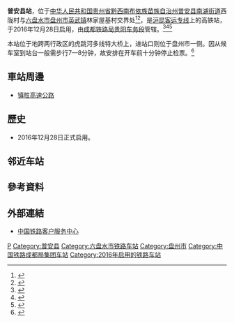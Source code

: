 {{Infobox China railway station
|车站名称 = 普安县站
|图片 = Platform 2 of Puanxian Railway Station (20180215102042).jpg
|图片介绍 = 车站站台
|其他名称 = 
|车站拼音 = Puanxian
|英文名称 = Puanxian Railway Station
|车站代码 = 65509<ref>{{cite web|url=http://hyfw.12306.cn/hyinfo/action/FwcszsAction_index?type=1|title=营业站服务信息查询|publisher=[[中国铁路客户服务中心|中国铁路客户服务中心]]|accessdate=2017-06-06|archive-date=2016-11-06|archive-url=https://web.archive.org/web/20161106075157/http://hyfw.12306.cn/hyinfo/action/FwcszsAction_index?type=1|dead-url=no}}</ref>
|电报码 = PUE
|拼音码 = PAX
|车站位置 = [[贵州省|贵州省]][[黔西南布依族苗族自治州|黔西南布依族苗族自治州]][[普安县|普安县]]、[[六盘水市|六盘水市]][[盘州市|盘州市]]
|坐标 = {{coord|25|48|25.73|N|104|52|12.64|E|display=inline,title}}
|归属 = [[成都铁路局|成都铁路局]][[贵阳车务段|贵阳车务段]]<ref>{{cite news|author=吴迪; 洪英杰|url=http://www.qnz.com.cn/news/newsshow-31903.shtml|title=“超级铁路”沪昆客专贵州西段今天正式开始售票|publisher=多彩贵州网|date=2016-12-26|accessdate=2017-02-23|quote=贵安高铁站属于贵阳火车站管辖、其余5个站(平坝南、安顺西、普安、关岭、盘州)属于贵阳车务段管辖|deadurl=yes|archiveurl=https://web.archive.org/web/20170223211844/http://www.qnz.com.cn/news/newsshow-31903.shtml|archivedate=2017-02-23}}</ref><ref>{{cite web|url=http://www.cqgyzy.com/index.php?m=content&c=index&a=show&catid=288&id=7362|title=学院老师慰问贵阳车务段铁路专业社会实践活动学生|publisher=重庆公共运输职业学院|date=2017-01-18|accessdate=2017-02-23|quote=此次，学院一行人员奔赴贵阳车务段的8个站点，包括平坝南站、安顺站、安顺西站、织金站、纳雍站、盘州站、普安站和关岭站。|archive-date=2017-02-23|archive-url=https://web.archive.org/web/20170223211447/http://www.cqgyzy.com/index.php?m=content&c=index&a=show&catid=288&id=7362|dead-url=no}}</ref>
|线路 = [[沪昆客运专线|沪昆客运专线]]
|车站等级 =
|使用状态 = 使用中
|月台数目 = 
|股道数目 = 
}}
'''普安县站'''，位于[[中华人民共和国|中华人民共和国]][[贵州省|贵州省]][[黔西南布依族苗族自治州|黔西南布依族苗族自治州]][[普安县|普安县]][[南湖街道_(普安县)|南湖街道]]西陇村与[[六盘水市|六盘水市]][[盘州市|盘州市]][[英武镇|英武镇]]林家屋基村交界处<ref>{{cite news|url=http://www.xyzc.cn/article-11666-1.html?t=dslfg|title=普安县南湖街道积极开展高铁连接线建设前期工作|publisher=兴义之窗|date=2016-01-03|accessdate=2018-07-24|archive-url=https://web.archive.org/web/20180724154001/http://www.xyzc.cn/article-11666-1.html?t=dslfg|archive-date=2018-07-24|dead-url=yes}}</ref><ref>{{Cite web|url=http://news.gog.cn/system/2017/01/12/015344000.shtml|title=高铁在飞，普安县站也会“飞”？小编一番考证，原是跨界而建！|date=2017-01-12|accessdate=2018-03-11|author=刘荣文|work=贵州都市报|archive-url=https://web.archive.org/web/20170914044929/http://news.gog.cn/system/2017/01/12/015344000.shtml|archive-date=2017-09-14|dead-url=yes}}</ref>，是[[沪昆客运专线|沪昆客运专线]]上的高铁站，于2016年12月28日启用，由[[成都铁路局|成都铁路局]][[贵阳车务段|贵阳车务段]]管辖。<ref>{{Cite web |url=http://gz.sina.com.cn/news/city/2016-08-29/detail-ifxvixer7387138.shtml |title=沪昆高铁普安站 黔西南州内路段主体全部完工 |access-date=2016-12-27 |archive-date=2018-03-11 |archive-url=https://web.archive.org/web/20180311201817/http://gz.sina.com.cn/news/city/2016-08-29/detail-ifxvixer7387138.shtml |dead-url=no }}</ref><ref>{{Cite web |url=http://www.gz.xinhuanet.com/2016-11/29/c_1120014130.htm |title=沪昆高铁普安站年底开通后将有13组动车停留 |access-date=2016-12-27 |archive-url=https://web.archive.org/web/20170101001248/http://www.gz.xinhuanet.com/2016-11/29/c_1120014130.htm |archive-date=2017-01-01 |dead-url=yes }}</ref><ref>{{Cite web |url=http://news.k618.cn/society/201612/t20161221_9812931.html |title=高铁迎着茶香来：普安风情搭上发展快车 |access-date=2016-12-27 |archive-url=https://web.archive.org/web/20161231171103/http://news.k618.cn/society/201612/t20161221_9812931.html |archive-date=2016-12-31 |dead-url=yes }}</ref>

本站位于地跨两行政区的虎跳河多线特大桥上，进站口则位于盘州市一侧。因从候车室到站台一般需步行7—8分钟，故安排在开车前十分钟停止检票。<ref>{{cite news|url=http://mt.sohu.com/20161222/n476645486.shtml|title=沪昆高铁普安县站正式运营在即 大美普安将迎来高铁时代|publisher=[[人民网|人民网]]贵州频道|date=2016-12-22|accessdate=2016-12-29|archive-date=2019-05-18|archive-url=https://web.archive.org/web/20190518145008/http://mt.sohu.com/20161222/n476645486.shtml|dead-url=no}}</ref>

==車站周邊==
* [[镇胜高速公路|镇胜高速公路]]

==歷史==
* 2016年12月28日正式启用。

== 邻近车站 ==
{{Start rail box|[[File:China_Railways.svg|16px]] [[中国铁路|中国铁路]]}}
{{s-inop|[[关岭站|关岭站]]|{{站|上海虹橋}}方向}}
{{s-line|[[沪昆高速铁路|沪昆高速铁路]]<br />← 74km 普安县站 31km →}}
{{s-inop|[[盘州站|盘州站]]|{{站|昆明南}}方向}}
{{end box}}

==參考資料==
{{reflist}}

==外部連結==
{{commonscat|Puanxian Railway Station}}
* [http://www.12306.cn/mormhweb/ 中国铁路客户服务中心] {{Wayback|url=http://www.12306.cn/mormhweb/ |date=20180205163941 }}

{{沪昆客运专线}}
[[Category:黔西南州铁路车站|P]]
[[Category:普安县|Category:普安县]]
[[Category:六盘水市铁路车站|Category:六盘水市铁路车站]]
[[Category:盘州市|Category:盘州市]]
[[Category:中国铁路成都局集团车站|Category:中国铁路成都局集团车站]]
[[Category:2016年启用的铁路车站|Category:2016年启用的铁路车站]]